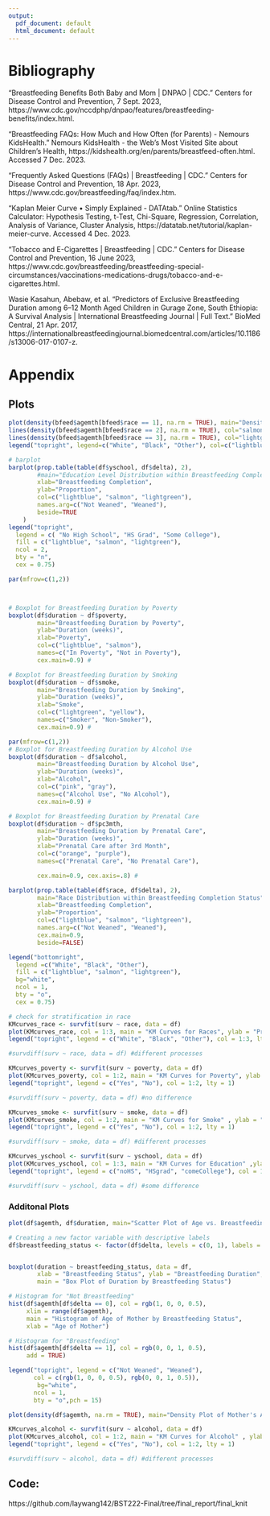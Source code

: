```yaml
---
output:
  pdf_document: default
  html_document: default
---
```

# Bibliography  

“Breastfeeding Benefits Both Baby and Mom  | DNPAO | CDC.” Centers for Disease Control and Prevention, 7 Sept. 2023, https://www.cdc.gov/nccdphp/dnpao/features/breastfeeding-benefits/index.html.  

“Breastfeeding FAQs: How Much and How Often (for Parents) - Nemours KidsHealth.” Nemours KidsHealth - the Web’s Most Visited Site about Children’s Health, https://kidshealth.org/en/parents/breastfeed-often.html. Accessed 7 Dec. 2023.  

“Frequently Asked Questions (FAQs)  | Breastfeeding | CDC.” Centers for Disease Control and Prevention, 18 Apr. 2023, https://www.cdc.gov/breastfeeding/faq/index.htm.  

“Kaplan Meier Curve • Simply Explained - DATAtab.” Online Statistics Calculator: Hypothesis Testing, t-Test, Chi-Square, Regression, Correlation, Analysis of Variance, Cluster Analysis, https://datatab.net/tutorial/kaplan-meier-curve. Accessed 4 Dec. 2023.

“Tobacco and E-Cigarettes | Breastfeeding | CDC.” Centers for Disease Control and Prevention, 16 June 2023, https://www.cdc.gov/breastfeeding/breastfeeding-special-circumstances/vaccinations-medications-drugs/tobacco-and-e-cigarettes.html.

Wasie Kasahun, Abebaw, et al. “Predictors of Exclusive Breastfeeding Duration among 6–12 Month Aged Children in Gurage Zone, South Ethiopia: A Survival Analysis | International Breastfeeding Journal | Full Text.” BioMed Central, 21 Apr. 2017, https://internationalbreastfeedingjournal.biomedcentral.com/articles/10.1186/s13006-017-0107-z.

\pagebreak
# Appendix  


## Plots





```r


plot(density(bfeed$agemth[bfeed$race == 1], na.rm = TRUE), main="Density Plot of Mother's Age by Race", xlab="Mother's Age", ylab="Density", col="lightblue", lwd=2)
lines(density(bfeed$agemth[bfeed$race == 2], na.rm = TRUE), col="salmon", lwd=2)
lines(density(bfeed$agemth[bfeed$race == 3], na.rm = TRUE), col="lightgreen", lwd=2)
legend("topright", legend=c("White", "Black", "Other"), col=c("lightblue", "salmon", "lightgreen"), lwd=2)

```





```r
# barplot
barplot(prop.table(table(df$yschool, df$delta), 2), 
        #main="Education Level Distribution within Breastfeeding Completion Status", 
        xlab="Breastfeeding Completion", 
        ylab="Proportion", 
        col=c("lightblue", "salmon", "lightgreen"),
        names.arg=c("Not Weaned", "Weaned"),
        beside=TRUE
    )
legend("topright", 
  legend = c( "No High School", "HS Grad", "Some College"), 
  fill = c("lightblue", "salmon", "lightgreen"), 
  ncol = 2, 
  bty = "n", 
  cex = 0.75)
```




```r
par(mfrow=c(1,2)) 



# Boxplot for Breastfeeding Duration by Poverty
boxplot(df$duration ~ df$poverty, 
        main="Breastfeeding Duration by Poverty", 
        ylab="Duration (weeks)", 
        xlab="Poverty", 
        col=c("lightblue", "salmon"),
        names=c("In Poverty", "Not in Poverty"), 
        cex.main=0.9) # 

# Boxplot for Breastfeeding Duration by Smoking
boxplot(df$duration ~ df$smoke, 
        main="Breastfeeding Duration by Smoking", 
        ylab="Duration (weeks)", 
        xlab="Smoke", 
        col=c("lightgreen", "yellow"),
        names=c("Smoker", "Non-Smoker"),
        cex.main=0.9) #
```


```r
par(mfrow=c(1,2)) 
# Boxplot for Breastfeeding Duration by Alcohol Use
boxplot(df$duration ~ df$alcohol, 
        main="Breastfeeding Duration by Alcohol Use", 
        ylab="Duration (weeks)", 
        xlab="Alcohol", 
        col=c("pink", "gray"),
        names=c("Alcohol Use", "No Alcohol"),
        cex.main=0.9) # 

# Boxplot for Breastfeeding Duration by Prenatal Care
boxplot(df$duration ~ df$pc3mth, 
        main="Breastfeeding Duration by Prenatal Care", 
        ylab="Duration (weeks)", 
        xlab="Prenatal Care after 3rd Month", 
        col=c("orange", "purple"),
        names=c("Prenatal Care", "No Prenatal Care"),

        cex.main=0.9, cex.axis=.8) # 


```



```r
barplot(prop.table(table(df$race, df$delta), 2), 
        main="Race Distribution within Breastfeeding Completion Status", 
        xlab="Breastfeeding Completion", 
        ylab="Proportion", 
        col=c("lightblue", "salmon", "lightgreen"), 
        names.arg=c("Not Weaned", "Weaned"),
        cex.main=0.9,
        beside=FALSE)

legend("bottomright", 
  legend =c("White", "Black", "Other"),
  fill = c("lightblue", "salmon", "lightgreen"),
  bg="white",
  ncol = 1, 
  bty = "o", 
  cex = 0.75)
```





```r

# check for stratification in race
KMcurves_race <- survfit(surv ~ race, data = df)
plot(KMcurves_race, col = 1:3, main = "KM Curves for Races", ylab = "Probability", xlab = "Time (weeks)")
legend("topright", legend = c("White", "Black", "Other"), col = 1:3, lty = 1)

#survdiff(surv ~ race, data = df) #different processes
```




```r
KMcurves_poverty <- survfit(surv ~ poverty, data = df)
plot(KMcurves_poverty, col = 1:2, main = "KM Curves for Poverty", ylab = "Probability", xlab = "Time (weeks)")
legend("topright", legend = c("Yes", "No"), col = 1:2, lty = 1)

#survdiff(surv ~ poverty, data = df) #no difference
```



```r
KMcurves_smoke <- survfit(surv ~ smoke, data = df)
plot(KMcurves_smoke, col = 1:2, main = "KM Curves for Smoke" , ylab = "Probability", xlab = "Time (weeks)")
legend("topright", legend = c("Yes", "No"), col = 1:2, lty = 1)

#survdiff(surv ~ smoke, data = df) #different processes
```


```r
KMcurves_yschool <- survfit(surv ~ yschool, data = df)
plot(KMcurves_yschool, col = 1:3, main = "KM Curves for Education" ,ylab = "Probability", xlab = "Time (weeks)")
legend("topright", legend = c("noHS", "HSgrad", "comeCollege"), col = 1:3, lty = 1)

#survdiff(surv ~ yschool, data = df) #some difference
```



### Additonal Plots



```r
plot(df$agemth, df$duration, main="Scatter Plot of Age vs. Breastfeeding Duration", xlab="Mother's Age", ylab="Breastfeeding Duration (weeks)", pch=19, col="blue")
```


```r
# Creating a new factor variable with descriptive labels
df$breastfeeding_status <- factor(df$delta, levels = c(0, 1), labels = c("Not Weaned", "Weaned"))


boxplot(duration ~ breastfeeding_status, data = df,
        xlab = "Breastfeeding Status", ylab = "Breastfeeding Duration",
        main = "Box Plot of Duration by Breastfeeding Status")

```


```r

# Histogram for "Not Breastfeeding"
hist(df$agemth[df$delta == 0], col = rgb(1, 0, 0, 0.5),
     xlim = range(df$agemth),
     main = "Histogram of Age of Mother by Breastfeeding Status",
     xlab = "Age of Mother")

# Histogram for "Breastfeeding" 
hist(df$agemth[df$delta == 1], col = rgb(0, 0, 1, 0.5), 
     add = TRUE)

legend("topright", legend = c("Not Weaned", "Weaned"), 
       col = c(rgb(1, 0, 0, 0.5), rgb(0, 0, 1, 0.5)),
        bg="white",
       ncol = 1, 
       bty = "o",pch = 15)

```

```r


plot(density(df$agemth, na.rm = TRUE), main="Density Plot of Mother's Age", xlab="Mother's Age", ylab="Density", col="blue", lwd=2)

```


```r
KMcurves_alcohol <- survfit(surv ~ alcohol, data = df)
plot(KMcurves_alcohol, col = 1:2, main = "KM Curves for Alcohol" , ylab = "Probability", xlab = "Time (weeks)")
legend("topright", legend = c("Yes", "No"), col = 1:2, lty = 1)

#survdiff(surv ~ alcohol, data = df) #different processes
```

## Code:
https://github.com/laywang142/BST222-Final/tree/final_report/final_knit
